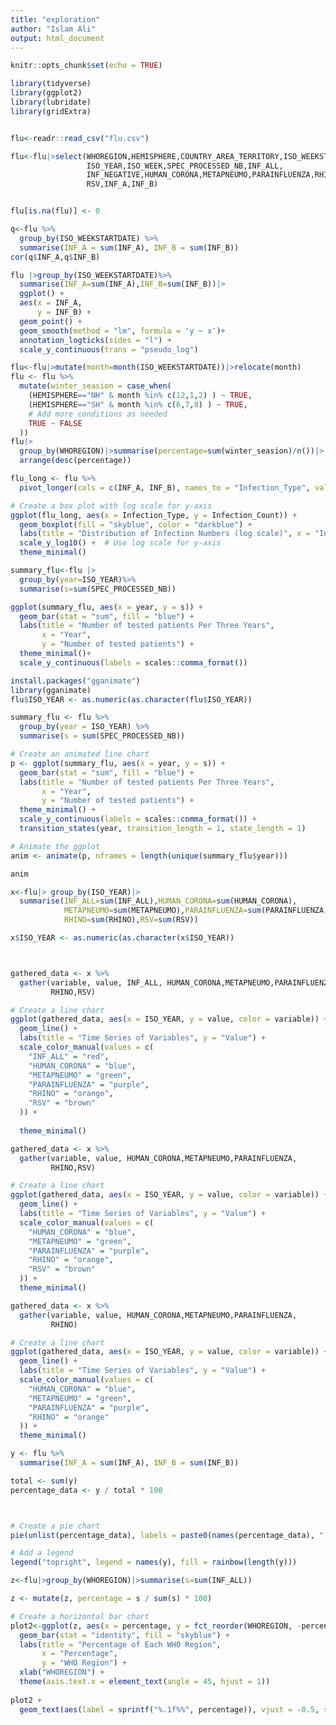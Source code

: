 ---
title: "exploration"
author: "Islam Ali"
output: html_document
---

```{r setup, include=FALSE}
knitr::opts_chunk$set(echo = TRUE)
```

```{r}
library(tidyverse)
library(ggplot2)
library(lubridate)
library(gridExtra)



```

```{r}
flu<-readr::read_csv("flu.csv")
```

```{r}
flu<-flu|>select(WHOREGION,HEMISPHERE,COUNTRY_AREA_TERRITORY,ISO_WEEKSTARTDATE,
                 ISO_YEAR,ISO_WEEK,SPEC_PROCESSED_NB,INF_ALL,
                 INF_NEGATIVE,HUMAN_CORONA,METAPNEUMO,PARAINFLUENZA,RHINO,
                 RSV,INF_A,INF_B)


flu[is.na(flu)] <- 0
```

```{r}
q<-flu %>%
  group_by(ISO_WEEKSTARTDATE) %>%
  summarise(INF_A = sum(INF_A), INF_B = sum(INF_B))
cor(q$INF_A,q$INF_B)
```

```{r}
flu |>group_by(ISO_WEEKSTARTDATE)%>%
  summarise(INF_A=sum(INF_A),INF_B=sum(INF_B))|>
  ggplot() +
  aes(x = INF_A,
      y = INF_B) +
  geom_point() +
  geom_smooth(method = "lm", formula = 'y ~ x')+
  annotation_logticks(sides = "l") +
  scale_y_continuous(trans = "pseudo_log")

```

```{r}
flu<-flu|>mutate(month=month(ISO_WEEKSTARTDATE))|>relocate(month)
flu <- flu %>%
  mutate(winter_seasion = case_when(
    (HEMISPHERE=="NH" & month %in% c(12,1,2) ) ~ TRUE,
    (HEMISPHERE=="SH" & month %in% c(6,7,8) ) ~ TRUE,
    # Add more conditions as needed
    TRUE ~ FALSE
  ))
flu|>
  group_by(WHOREGION)|>summarise(percentage=sum(winter_seasion)/n())|>
  arrange(desc(percentage))
```

```{r}
flu_long <- flu %>%
  pivot_longer(cols = c(INF_A, INF_B), names_to = "Infection_Type", values_to = "Infection_Count")

# Create a box plot with log scale for y-axis
ggplot(flu_long, aes(x = Infection_Type, y = Infection_Count)) +
  geom_boxplot(fill = "skyblue", color = "darkblue") +
  labs(title = "Distribution of Infection Numbers (log scale)", x = "Infection Type",y = expression(paste("Infection Count  ", 10^-3 ))) +
  scale_y_log10() +  # Use log scale for y-axis
  theme_minimal()

```

```{r}
summary_flu<-flu |>
  group_by(year=ISO_YEAR)%>%
  summarise(s=sum(SPEC_PROCESSED_NB))

ggplot(summary_flu, aes(x = year, y = s)) + 
  geom_bar(stat = "sum", fill = "blue") +
  labs(title = "Number of tested patients Per Three Years",
       x = "Year",
       y = "Number of tested patients") +
  theme_minimal()+
  scale_y_continuous(labels = scales::comma_format())
```

```{r}
install.packages("gganimate")
library(gganimate)
flu$ISO_YEAR <- as.numeric(as.character(flu$ISO_YEAR))

summary_flu <- flu %>%
  group_by(year = ISO_YEAR) %>%
  summarise(s = sum(SPEC_PROCESSED_NB))

# Create an animated line chart
p <- ggplot(summary_flu, aes(x = year, y = s)) +
  geom_bar(stat = "sum", fill = "blue") +
  labs(title = "Number of tested patients Per Three Years",
       x = "Year",
       y = "Number of tested patients") +
  theme_minimal() +
  scale_y_continuous(labels = scales::comma_format()) +
  transition_states(year, transition_length = 1, state_length = 1)

# Animate the ggplot
anim <- animate(p, nframes = length(unique(summary_flu$year)))

anim
```

```{r}
x<-flu|> group_by(ISO_YEAR)|>
  summarise(INF_ALL=sum(INF_ALL),HUMAN_CORONA=sum(HUMAN_CORONA),
            METAPNEUMO=sum(METAPNEUMO),PARAINFLUENZA=sum(PARAINFLUENZA),
            RHINO=sum(RHINO),RSV=sum(RSV))

x$ISO_YEAR <- as.numeric(as.character(x$ISO_YEAR))



gathered_data <- x %>%
  gather(variable, value, INF_ALL, HUMAN_CORONA,METAPNEUMO,PARAINFLUENZA,
         RHINO,RSV)

# Create a line chart
ggplot(gathered_data, aes(x = ISO_YEAR, y = value, color = variable)) +
  geom_line() +
  labs(title = "Time Series of Variables", y = "Value") +
  scale_color_manual(values = c(
    "INF_ALL" = "red", 
    "HUMAN_CORONA" = "blue", 
    "METAPNEUMO" = "green", 
    "PARAINFLUENZA" = "purple", 
    "RHINO" = "orange", 
    "RSV" = "brown"
  )) +
  
  theme_minimal()
```

```{r}
gathered_data <- x %>%
  gather(variable, value, HUMAN_CORONA,METAPNEUMO,PARAINFLUENZA,
         RHINO,RSV)

# Create a line chart
ggplot(gathered_data, aes(x = ISO_YEAR, y = value, color = variable)) +
  geom_line() +
  labs(title = "Time Series of Variables", y = "Value") +
  scale_color_manual(values = c(
    "HUMAN_CORONA" = "blue", 
    "METAPNEUMO" = "green", 
    "PARAINFLUENZA" = "purple", 
    "RHINO" = "orange", 
    "RSV" = "brown"
  )) +
  theme_minimal()
```

```{r}
gathered_data <- x %>%
  gather(variable, value, HUMAN_CORONA,METAPNEUMO,PARAINFLUENZA,
         RHINO)

# Create a line chart
ggplot(gathered_data, aes(x = ISO_YEAR, y = value, color = variable)) +
  geom_line() +
  labs(title = "Time Series of Variables", y = "Value") +
  scale_color_manual(values = c(
    "HUMAN_CORONA" = "blue", 
    "METAPNEUMO" = "green", 
    "PARAINFLUENZA" = "purple", 
    "RHINO" = "orange"
  )) +
  theme_minimal()
```

```{r}
y <- flu %>%
  summarise(INF_A = sum(INF_A), INF_B = sum(INF_B))

total <- sum(y)
percentage_data <- y / total * 100



# Create a pie chart
pie(unlist(percentage_data), labels = paste0(names(percentage_data), ": ", round(percentage_data, 1), "%"), col = rainbow(length(y)))

# Add a legend
legend("topright", legend = names(y), fill = rainbow(length(y)))
```



```{r}
z<-flu|>group_by(WHOREGION)|>summarise(s=sum(INF_ALL))

z <- mutate(z, percentage = s / sum(s) * 100)

# Create a horizontal bar chart
plot2<-ggplot(z, aes(x = percentage, y = fct_reorder(WHOREGION, -percentage))) +
  geom_bar(stat = "identity", fill = "skyblue") +
  labs(title = "Percentage of Each WHO Region",
       x = "Percentage",
       y = "WHO Region") +
  xlab("WHOREGION") +
  theme(axis.text.x = element_text(angle = 45, hjust = 1))
  
plot2 +
  geom_text(aes(label = sprintf("%.1f%%", percentage)), vjust = -0.5, size = 4)
```

